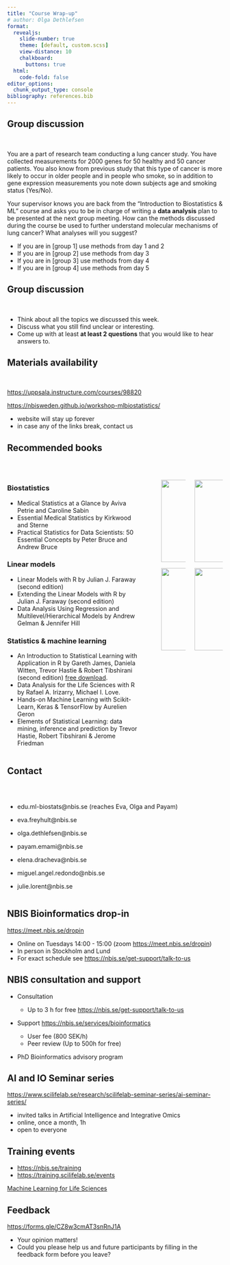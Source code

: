 ```yaml
---
title: "Course Wrap-up"
# author: Olga Dethlefsen
format: 
  revealjs:
    slide-number: true
    theme: [default, custom.scss]
    view-distance: 10
    chalkboard: 
      buttons: true
  html:
    code-fold: false
editor_options: 
  chunk_output_type: console
bibliography: references.bib
---
```


## Group discussion

<br>

You are a part of research team conducting a lung cancer study. You have collected measurements for 2000 genes for 50 healthy and 50 cancer patients. You also know from previous study that this type of cancer is more likely to occur in older people and in people who smoke, so in addition to gene expression measurements you note down subjects age and smoking status (Yes/No).

Your supervisor knows you are back from the "Introduction to Biostatistics & ML" course and asks you to be in charge of writing a **data analysis** plan to be presented at the next group meeting. How can the methods discussed during the course be used to further understand molecular mechanisms of lung cancer? What analyses will you suggest?

- If you are in [group 1] use methods from day 1 and 2
- If you are in [group 2] use methods from day 3
- If you are in [group 3] use methods from day 4
- If you are in [group 4] use methods from day 5


## Group discussion

<br>

- Think about all the topics we discussed this week. 
- Discuss what you still find unclear or interesting. 
- Come up with at least **at least 2 questions** that you would like to hear answers to. 

## Materials availability
<br>

[https://uppsala.instructure.com/courses/98820](https://uppsala.instructure.com/courses/98820)

[https://nbisweden.github.io/workshop-mlbiostatistics/](https://nbisweden.github.io/workshop-mlbiostatistics/)

- website will stay up forever
- in case any of the links break, contact us

## Recommended books {.smaller}
<br>

:::: {.columns}

::: {.column width="70%"}
### Biostatistics

- Medical Statistics at a Glance by Aviva Petrie and Caroline Sabin
- Essential Medical Statistics by Kirkwood and Sterne
- Practical Statistics for Data Scientists: 50 Essential Concepts by Peter Bruce and Andrew Bruce

### Linear models 

- Linear Models with R by Julian J. Faraway (second edition)
- Extending the Linear Models with R by Julian J. Faraway (second edition)
- Data Analysis Using Regression and Multilevel/Hierarchical Models by Andrew Gelman & Jennifer Hill

### Statistics & machine learning 

- An Introduction to Statistical Learning with Application in R by Gareth James, Daniela Witten, Trevor Hastie & Robert Tibshirani (second edition) [free download](https://www.statlearning.com).
- Data Analysis for the Life Sciences with R by Rafael A. Irizarry, Michael I. Love.
- Hands-on Machine Learning with Scikit-Learn, Keras & TensorFlow by Aurelien Geron
- Elements of Statistical Learning: data mining, inference and prediction by Trevor Hastie, Robert Tibshirani & Jerome Friedman
:::
 
::: {.column width="2%"}
:::  

::: {.column width="13%"}
![](images/faraway.jpg){height=2in width=1.3in}

![](images/geron.jpg){height=2in width=1.3in}
::: 

::: {.column width="15%"}


![](images/tib.png){height=2in width=1.3in}

![](images/tib-python.png){height=2in width=1.3in}

:::

::::

## Contact

<br>

:::: {.columns}

::: {.column width="50%"}
- edu.ml-biostats@nbis.se (reaches Eva, Olga and Payam)

- eva.freyhult@nbis.se
- olga.dethlefsen@nbis.se
- payam.emami@nbis.se
- elena.dracheva@nbis.se
- miguel.angel.redondo@nbis.se
- julie.lorent@nbis.se

:::

::::


## NBIS Bioinformatics drop-in

[https://meet.nbis.se/dropin](https://meet.nbis.se/dropin)

- Online on Tuesdays 14:00 - 15:00 (zoom [https://meet.nbis.se/dropin](https://meet.nbis.se/dropin)) 
- In person in Stockholm and Lund
- For exact schedule see [https://nbis.se/get-support/talk-to-us](https://nbis.se/get-support/talk-to-us)


## NBIS consultation and support

* Consultation

  - Up to 3 h for free [https://nbis.se/get-support/talk-to-us](https://nbis.se/get-support/talk-to-us)

* Support [https://nbis.se/services/bioinformatics](https://nbis.se/services/bioinformatics)
 
  - User fee (800 SEK/h)
  - Peer review (Up to 500h for free)

* PhD Bioinformatics advisory program

## AI and IO Seminar series

[https://www.scilifelab.se/research/scilifelab-seminar-series/ai-seminar-series/](https://www.scilifelab.se/research/scilifelab-seminar-series/ai-seminar-series/)

- invited talks in Artificial Intelligence and Integrative Omics
- online, once a month, 1h
- open to everyone



## Training events

- [https://nbis.se/training](https://nbis.se/training)
- [https://training.scilifelab.se/events](https://training.scilifelab.se/events)

 [Machine Learning for Life Sciences](https://uppsala.instructure.com/courses/110506)
 
 

## Feedback

[https://forms.gle/CZ8w3cmAT3snRnJ1A](https://forms.gle/CZ8w3cmAT3snRnJ1A)

- Your opinion matters!
- Could you please help us and future participants by filling in the feedback form before you leave?

